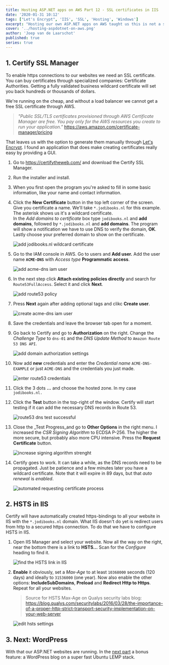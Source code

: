 ```yaml
---
title: Hosting ASP.NET apps on AWS Part 12 - SSL certificates in IIS
date: '2020-01-31 10:12'
tags: ["Let's Encrypt", 'IIS', 'SSL', 'Hosting', 'Windows']
excerpt: "Hosting our own ASP.NET apps on AWS taught us this is not a side project. In this part we create Let's Encrypt SSL certificates and configure them in IIS."
cover: '../hosting-aspdotnet-on-aws.png'
author: 'Joep van de Laarschot'
published: true
series: true
---
```


## 1. Certify SSL Manager

To enable https connections to our websites we need an SSL certificate. You can buy certificates through specialized companies: Certificate Authorities. Getting a fully validated business wildcard certificate will set you back hundreds or thousands of dollars.

We're running on the cheap, and without a load balancer we cannot get a free SSL certificate through AWS.

> _"Public SSL/TLS certificates provisioned through AWS Certificate Manager are free. You pay only for the AWS resources you create to run your application."_
> <https://aws.amazon.com/certificate-manager/pricing>

That leaves us with the option to generate them manually through [Let's Encrypt](https://letsencrypt.org/). I found an application that does make creating certificates really easy by providing a GUI.

1. Go to <https://certifytheweb.com/> and download the Certify SSL Manager.
2. Run the installer and install.
3. When you first open the program you're asked to fill in some basic information, like your name and contact information.
4. Click the **New Certificate** button in the top left corner of the screen. Give you certificate a name. We'll take `*.jodibooks.nl` for this example. The asterisk shows us it's a wildcard certificate.  
    In the _Add domains to certificate_ box type `jodibooks.nl` and **add domains**, followed by `*.jodibooks.nl` and **add domains**. The program will show a notification we have to use DNS to verify the domain, **OK**. Lastly choose your preferred domain to show on the certificate.

    ![add jodibooks.nl wildcard certificate](ssl-01.png)

5. Go to the IAM console in AWS. Go to users and **Add user.** Add the user name **`ACME-DNS`** with _Access type_ **Programmatic access**.

    ![add acme-dns iam user](ssl-02.png)

6. In the next step click **Attach existing policies directly** and search for `Route53FullAccess`. Select it and click **Next**.

    ![add route53 policy](ssl-03.png)

7. Press **Next** again after adding optional tags and clikc **Create user**.

    ![create acme-dns iam user](ssl-04.png)

8. Save the credentials and leave the browser tab open for a moment.
9. Go back to Certify and go to **Authorization** on the right. Change the _Challenge Type_ to `dns-01` and the _DNS Update Method_ to `Amazon Route 53 DNS API`.

    ![add domain authorization settings](ssl-05.png "I already had a IAM user `ACME-DNS`. See next step how to add a new user.")

10. Now add **new** credentials and enter the _Credential name_ `ACME-DNS-EXAMPLE` or just `ACME-DNS` and the credentials you just made.

    ![enter route53 credentials](ssl-06.png)

11. Click the 3 dots **...** and choose the hosted zone. In my case `jodibooks.nl.`
12. Click the **Test** button in the top-right of the window. Certify will start testing if it can add the necessary DNS records in Route 53.

    ![route53 dns test successful](ssl-07.png)

13. Close the _Test Progress_and go to **Other Options** in the right menu. I increased the _CSR Signing Algorithm_ to ECDSA P-256. The higher the more secure, but probably also more CPU intensive. Press the **Request Certificate** button.

    ![increase signing algorithm strenght](ssl-08.png)

14. Certify goes to work. It can take a while, as the DNS records need to be propagated. Just be patience and a few minutes later you have a wildcard certificate. Note that it will expire in 89 days, but that _auto renewal_ is _enabled_.

    ![automated requesting certificate process](ssl-09.png)

## 2. HSTS in IIS

Certify will have automatically created https-bindings to all your website in IIS with the `*.jodibooks.nl` domain. What IIS doesn't do yet is redirect users from http to a secured https connection. To do that we have to configure HSTS in IIS.

1. Open IIS Manager and select your website. Now all the way on the right, near the bottom there is a link to **HSTS...** Scan for the _Configure_ heading to find it.

    ![find the HSTS link in IIS](ssl-10.png)

2. **Enable** it obviously, set a _Max-Age_ to at least `10368000` seconds (120 days) and ideally to `31536000` (one year). Now also enable the other options: **IncludeSubDomains**, **Preload** and **Redirect Http to Https**. Repeat for all your websites.

    > Source for HSTS Max-Age on Qualys security labs blog: <https://blog.qualys.com/securitylabs/2016/03/28/the-importance-of-a-proper-http-strict-transport-security-implementation-on-your-web-server>

    ![edit hsts settings](ssl-11.png)

## 3. Next: WordPress

With that our ASP.NET websites are running. In the [next part](../hosting-asp-net-apps-aws-part-13-wordpress-hosting-on-lemp-ssl-s3/) a bonus feature: a WordPress blog on a super fast Ubuntu LEMP stack.
